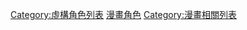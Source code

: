 {{Catnav|頁面分類|列表|文化相關列表|娛樂列表|虛構人物列表}}
{{Catnav|頁面分類|列表|人物列表|虛構人物列表}}
{{Catnav|頁面分類|人文學科|文学|虛構|虛構人物|虛構人物列表}}
{{Catnav|頁面分類|列表|文化相關列表|娛樂列表|漫畫相關列表}}

[[Category:虛構角色列表|Category:虛構角色列表]]
[[Category:漫畫角色|]]
[[Category:漫畫相關列表|Category:漫畫相關列表]]